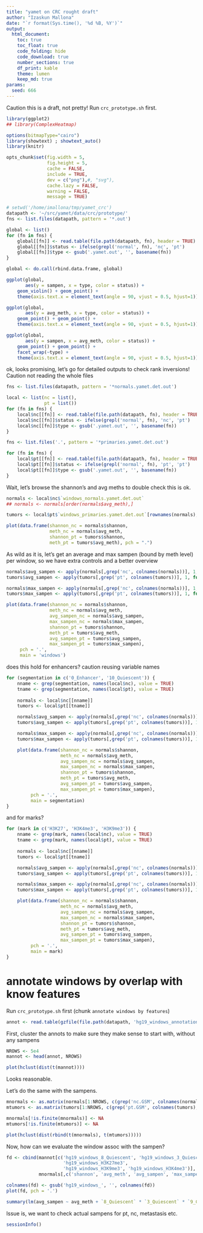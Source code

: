 ```yaml
---
title: "yamet on CRC rought draft"
author: "Izaskun Mallona"
date: "`r format(Sys.time(), '%d %B, %Y')`"
output:
  html_document:
    toc: true
    toc_float: true
    code_folding: hide
    code_download: true
    number_sections: true
    df_print: kable
    theme: lumen
    keep_md: true
params:
  seed: 666
---
```


Caution this is a draft, not pretty! Run `crc_prototype.sh` first.


```r
library(ggplot2)
## library(ComplexHeatmap)

options(bitmapType="cairo")
library(showtext) ; showtext_auto()
library(knitr)
```

```r
opts_chunk$set(fig.width = 5,
               fig.height = 5,
               cache = FALSE,
               include = TRUE,
               dev = c("png"),#, "svg"),
               cache.lazy = FALSE,
               warning = FALSE,
               message = TRUE)
```


```r
# setwd('/home/imallona/tmp/yamet_crc')
datapath <- '~/src/yamet/data/crc/prototype/' 
fns <- list.files(datapath, pattern = '*.out')

global <- list()
for (fn in fns) {
    global[[fn]] <- read.table(file.path(datapath, fn), header = TRUE)
    global[[fn]]$status <- ifelse(grepl('normal', fn), 'nc', 'pt')
    global[[fn]]$type <- gsub('.yamet.out', '', basename(fn))
}

global <- do.call(rbind.data.frame, global)

ggplot(global,
       aes(y = sampen, x = type, color = status)) +
    geom_violin() + geom_point() +
    theme(axis.text.x = element_text(angle = 90, vjust = 0.5, hjust=1))

ggplot(global,
       aes(y = avg_meth, x = type, color = status)) +
    geom_point() + geom_point() +
    theme(axis.text.x = element_text(angle = 90, vjust = 0.5, hjust=1))
```

```r

ggplot(global,
       aes(y = sampen, x = avg_meth, color = status)) +
    geom_point() + geom_point() +
    facet_wrap(~type) +
    theme(axis.text.x = element_text(angle = 90, vjust = 0.5, hjust=1))

```


ok, looks promising, let's go for detailed outputs to check rank inversions! Caution not reading the whole files

```r

fns <- list.files(datapath, pattern = '*normals.yamet.det.out')

local <- list(nc = list(),
              pt = list())
for (fn in fns) {
    local$nc[[fn]] <- read.table(file.path(datapath, fn), header = TRUE, nrows = 50000, na.strings = "-1")
    local$nc[[fn]]$status <- ifelse(grepl('normal', fn), 'nc', 'pt')
    local$nc[[fn]]$type <- gsub('.yamet.out', '', basename(fn))
}

fns <- list.files('.', pattern = '*primaries.yamet.det.out')

for (fn in fns) {
    local$pt[[fn]] <- read.table(file.path(datapath, fn), header = TRUE, nrows = 50000, na.strings = "-1")
    local$pt[[fn]]$status <- ifelse(grepl('normal', fn), 'pt', 'pt')
    local$pt[[fn]]$type <- gsub('.yamet.out', '', basename(fn))
}

```

<!-- superdirty, correlation plots of some pt vs some pt cells for some segmentation, e.g. quiescent -->

<!-- ```{r} -->

<!-- tumors <- local$pt$`10_Quiescent_primaries.yamet.det.out` -->
<!-- normals <- local$nc$`10_Quiescent_normals.yamet.det.out` -->

<!-- set.seed(36) -->
<!-- ts <- sample(ncol(tumors[,grep('yametized', colnames(tumors))]), 5) -->
<!-- set.seed(35466) -->
<!-- ns <- sample(ncol(normals[,grep('yametized', colnames(normals))]), 5) -->


<!-- tumors <- tumors[,grep('yametized', colnames(tumors), value = TRUE)[ts]] -->
<!-- normals <- normals[,grep('yametized', colnames(normals), value = TRUE)[ns]] -->

<!-- fd <- cbind(normals, tumors) -->
<!-- dim(fd) -->
<!-- plot(fd, pch = 19) -->
<!-- ``` -->

<!-- Same with per feature heatmaps -->

<!-- ```{r} -->
<!-- # reduce sparsity -->

<!-- fd <- fd[apply(fd, 1, function(x) sum(is.na(x)) < 5),] -->


<!-- ## order according to the normals' entropy -->

<!-- fd <- fd[names(sort(apply(fd, 1, function(x) mean(x, na.rm = TRUE)))),] -->


<!-- Heatmap(as.matrix(fd), cluster_rows = FALSE, cluster_columns = FALSE) -->

<!-- ``` -->

Wait, let's browse the shannon's and avg meths to double check this is ok.



```r


normals <- local$nc$`windows_normals.yamet.det.out`
## normals <- normals[order(normals$avg_meth),]

tumors <- local$pt$`windows_primaries.yamet.det.out`[rownames(normals),]

plot(data.frame(shannon_nc = normals$shannon,
                meth_nc = normals$avg_meth,
                shannon_pt = tumors$shannon,
                meth_pt = tumors$avg_meth), pch = ".")
```

As wild as it is, let's get an average and max sampen (bound by meth level) per window, so we have extra controls and a better overview


```r
normals$avg_sampen <- apply(normals[,grep('nc', colnames(normals))], 1, function(x) mean(x, na.rm = TRUE))
tumors$avg_sampen <- apply(tumors[,grep('pt', colnames(tumors))], 1, function(x) mean(x, na.rm = TRUE))

normals$max_sampen <- apply(normals[,grep('nc', colnames(normals))], 1, function(x) max(x, na.rm = TRUE))
tumors$max_sampen <- apply(tumors[,grep('pt', colnames(tumors))], 1, function(x) max(x, na.rm = TRUE))

plot(data.frame(shannon_nc = normals$shannon,
                meth_nc = normals$avg_meth,
                avg_sampen_nc = normals$avg_sampen,
                max_sampen_nc = normals$max_sampen,
                shannon_pt = tumors$shannon,
                meth_pt = tumors$avg_meth,
                avg_sampen_pt = tumors$avg_sampen,
                max_sampen_pt = tumors$max_sampen),
     pch = '.',
     main = 'windows')

```

does this hold for enhancers? caution reusing variable names



```r
for (segmentation in c('0_Enhancer', '10_Quiescent')) {
    nname <- grep(segmentation, names(local$nc), value = TRUE)
    tname <- grep(segmentation, names(local$pt), value = TRUE)
    
    normals <- local$nc[[nname]]
    tumors <- local$pt[[tname]]

    normals$avg_sampen <- apply(normals[,grep('nc', colnames(normals))], 1, function(x) mean(x, na.rm = TRUE))
    tumors$avg_sampen <- apply(tumors[,grep('pt', colnames(tumors))], 1, function(x) mean(x, na.rm = TRUE))

    normals$max_sampen <- apply(normals[,grep('nc', colnames(normals))], 1, function(x) max(x, na.rm = TRUE))
    tumors$max_sampen <- apply(tumors[,grep('pt', colnames(tumors))], 1, function(x) max(x, na.rm = TRUE))

    plot(data.frame(shannon_nc = normals$shannon,
                    meth_nc = normals$avg_meth,
                    avg_sampen_nc = normals$avg_sampen,
                    max_sampen_nc = normals$max_sampen,
                    shannon_pt = tumors$shannon,
                    meth_pt = tumors$avg_meth,
                    avg_sampen_pt = tumors$avg_sampen,
                    max_sampen_pt = tumors$max_sampen),
         pch = '.',
         main = segmentation)
}
```

and for marks?


```r
for (mark in c('H3K27', 'H3K4me3', 'H3K9me3')) {
    nname <- grep(mark, names(local$nc), value = TRUE)
    tname <- grep(mark, names(local$pt), value = TRUE)
    
    normals <- local$nc[[nname]]
    tumors <- local$pt[[tname]]

    normals$avg_sampen <- apply(normals[,grep('nc', colnames(normals))], 1, function(x) mean(x, na.rm = TRUE))
    tumors$avg_sampen <- apply(tumors[,grep('pt', colnames(tumors))], 1, function(x) mean(x, na.rm = TRUE))

    normals$max_sampen <- apply(normals[,grep('nc', colnames(normals))], 1, function(x) max(x, na.rm = TRUE))
    tumors$max_sampen <- apply(tumors[,grep('pt', colnames(tumors))], 1, function(x) max(x, na.rm = TRUE))

    plot(data.frame(shannon_nc = normals$shannon,
                    meth_nc = normals$avg_meth,
                    avg_sampen_nc = normals$avg_sampen,
                    max_sampen_nc = normals$max_sampen,
                    shannon_pt = tumors$shannon,
                    meth_pt = tumors$avg_meth,
                    avg_sampen_pt = tumors$avg_sampen,
                    max_sampen_pt = tumors$max_sampen),
         pch = '.',
         main = mark)
}
```


# annotate windows by overlap with know features

Run `crc_prototype.sh` first (chunk `annotate windows by features`)

```r
annot <- read.table(gzfile(file.path(datapath, 'hg19_windows_annotation.tsv.gz')), header = TRUE)
```

First, cluster the annots to make sure they make sense to start with, without any sampens

```r

NROWS <- 5e4
mannot <- head(annot, NROWS)

plot(hclust(dist(t(mannot))))
```

Looks reasonable.

Let's do the same with the sampens.

```r

mnormals <- as.matrix(normals[1:NROWS, c(grep('nc.GSM', colnames(normals), value = TRUE), 'shannon', 'avg_meth', 'avg_sampen', 'max_sampen')])
mtumors <- as.matrix(tumors[1:NROWS, c(grep('pt.GSM', colnames(tumors), value = TRUE), 'shannon', 'avg_meth', 'avg_sampen', 'max_sampen')])

mnormals[!is.finite(mnormals)] <- NA
mtumors[!is.finite(mtumors)] <- NA

plot(hclust(dist(rbind(t(mnormals), t(mtumors)))))
```

Now, how can we evaluate the window assoc with the sampen?

```r
fd <- cbind(mannot[c('hg19_windows_8_Quiescent', 'hg19_windows_3_Quiescent', 'hg19_windows_9_ConstitutiveHet', 'hg19_windows_13_ConstitutiveHet',
                     'hg19_windows_H3K27me3',
                     'hg19_windows_H3K9me3', 'hg19_windows_H3K4me3')],
            mnormals[,c('shannon', 'avg_meth', 'avg_sampen', 'max_sampen')])

colnames(fd) <- gsub('hg19_windows_', '', colnames(fd))
plot(fd, pch = '.')

```

```r
summary(lm(avg_sampen ~ avg_meth + `8_Quiescent` * `3_Quiescent` * `9_ConstitutiveHet` * H3K27me3 + shannon, data = fd))
```

Issue is, we want to check actual sampens for pt, nc, metastasis etc.



```r
sessionInfo()
```
